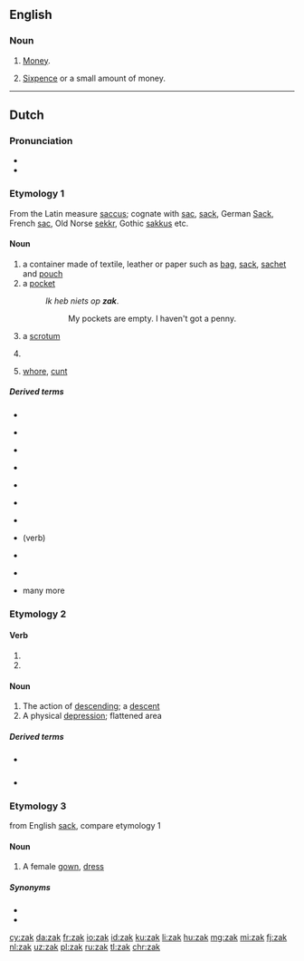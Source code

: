 {{also|Zak}}
==English==

===Noun===
{{en-noun}}

# {{label|en|South Africa|slang}} [[money|Money]].
# [[sixpence|Sixpence]] or a small amount of money.

----

==Dutch==

===Pronunciation===
* {{rhymes|ɑk|lang=nl}}
* {{audio|Nl-zak.ogg|Audio|lang=nl}}

===Etymology 1===
From the Latin measure [[saccus]]; cognate with [[sac]], [[sack]], German [[Sack]], French [[sac]], Old Norse [[sekkr]], Gothic [[sakkus]] etc.

====Noun====
{{nl-noun|m|-en|zakje}}

# a container made of textile, leather or paper such as [[bag]], [[sack]], [[sachet]] and [[pouch]]
# a [[pocket]]
#: ''Ik heb niets op '''zak'''''.
#:: My pockets are empty. I haven't got a penny.
# {{label|nl|slang}} a [[scrotum]]
# {{label|nl|slang|offensive|vulgar}} {{non-gloss definition|A contraction of such insults for males as [[klootzak]] or [[rotzak]], referring to the [[scrotum]], roughly equivalent to "[[asshole]]".}}
# {{label|nl|slang|offensive|vulgar|obsolete}} [[whore]], [[cunt]]

=====Derived terms=====
{{top2}}
* {{l|nl|klootzak}}
* {{l|nl|puntzak}} {{g|m}}
* {{l|nl|rotzak}}
* {{l|nl|rugzak}} {{g|m}}
* {{l|nl|slaapzak|g=m}}
* {{l|nl|zakkenroller}} {{g|m}}
{{mid2}}
* {{l|nl|zakkenvuller}} {{g|m}}
* {{l|nl|zaklopen}} (verb)
* {{l|nl|zakmes}} {{g|n}}
* {{l|nl|zandzak}} {{g|m}}
* many more
{{bottom}}

===Etymology 2===

====Verb====
{{nl-verb-form}}

# {{nl-verb form of|p=1|n=sg|t=pres|m=ind|zakken}}
# {{nl-verb form of|m=imp|zakken}}

====Noun====
{{nl-noun|m|-en|zakje}}

# The action of [[descending]]; a [[descent]]
# A physical [[depression]]; flattened area

=====Derived terms=====
* {{l|nl|zakland}} {{g|n}}
* {{l|nl|zakveen}} {{g|n}}

===Etymology 3===
from English [[sack]], compare etymology 1

====Noun====
{{nl-noun|m|-en|zakje}}

# A female [[gown]], [[dress]]

=====Synonyms=====
* {{l|nl|japon}}
* {{l|nl|jurk}}

[[cy:zak]]
[[da:zak]]
[[fr:zak]]
[[io:zak]]
[[id:zak]]
[[ku:zak]]
[[li:zak]]
[[hu:zak]]
[[mg:zak]]
[[mi:zak]]
[[fj:zak]]
[[nl:zak]]
[[uz:zak]]
[[pl:zak]]
[[ru:zak]]
[[tl:zak]]
[[chr:zak]]